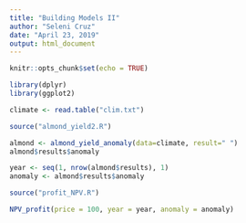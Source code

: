 ```yaml
---
title: "Building Models II"
author: "Seleni Cruz"
date: "April 23, 2019"
output: html_document
---
```


```r
knitr::opts_chunk$set(echo = TRUE)
```

```r
library(dplyr)
library(ggplot2)
```


```r

climate <- read.table("clim.txt")

source("almond_yield2.R")

almond <- almond_yield_anomaly(data=climate, result=" ")
almond$results$anomaly

year <- seq(1, nrow(almond$results), 1)
anomaly <- almond$results$anomaly

source("profit_NPV.R")

NPV_profit(price = 100, year = year, anomaly = anomaly)

```

